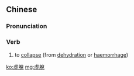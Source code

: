 {{also|虚脱}}
==Chinese==
{{zh-forms|s=虚脱}}

===Pronunciation===
{{zh-pron
|m=xūtuō
|c=heoi1 tyut3
|mn=qz:hir-thoat/xm:hu-thoat/tw,zz:hi-thoat
|cat=v
}}

===Verb===
{{zh-verb}}

# to [[collapse]] (from [[dehydration]] or [[haemorrhage]])

[[ko:虛脫]]
[[mg:虛脫]]